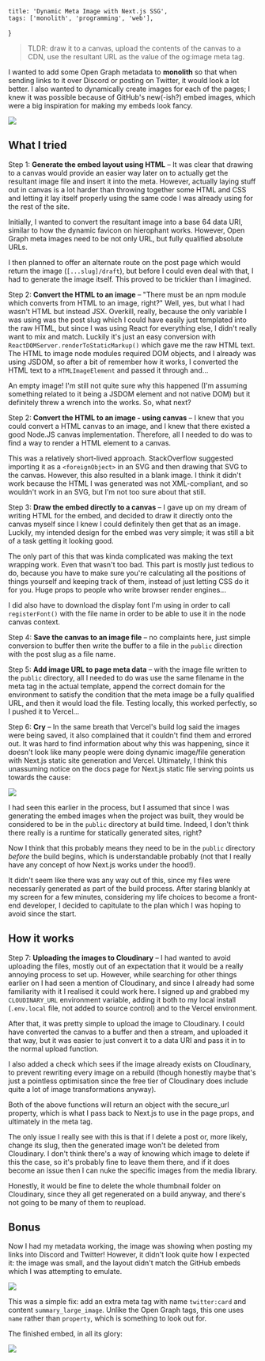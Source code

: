     title: 'Dynamic Meta Image with Next.js SSG',
    tags: ['monolith', 'programming', 'web'],
}

> TLDR: draw it to a canvas, upload the contents of the canvas to a CDN, use the resultant URL as the value of the og:image meta tag.

I wanted to add some Open Graph metadata to **monolith** so that when sending links to it over Discord or posting on Twitter, it would look a lot better. I also wanted to dynamically create images for each of the pages; I knew it was possible because of GitHub's new(-ish?) embed images, which were a big inspiration for making my embeds look fancy.

<Image src="https://monolith.cesque.dev/content/images/2021/06/image-4.png" caption="GitHub's repo embed on twitter" />

## What I tried

Step 1: **Generate the embed layout using HTML** – It was clear that drawing to a canvas would provide an easier way later on to actually get the resultant image file and insert it into the meta. However, actually laying stuff out in canvas is a lot harder than throwing together some HTML and CSS and letting it lay itself properly using the same code I was already using for the rest of the site.

Initially, I wanted to convert the resultant image into a base 64 data URI, similar to how the dynamic favicon on hierophant works. However, Open Graph meta images need to be not only URL, but fully qualified absolute URLs.

I then planned to offer an alternate route on the post page which would return the image (`[...slug]/draft`), but before I could even deal with that, I had to generate the image itself. This proved to be trickier than I imagined.

Step 2: **Convert the HTML to an image** – "There must be an npm module which converts from HTML to an image, right?" Well, yes, but what I had wasn't HTML but instead JSX. Overkill, really, because the only variable I was using was the post slug which I could have easily just templated into the raw HTML, but since I was using React for everything else, I didn't really want to mix and match. Luckily it's just an easy conversion with `ReactDOMServer.renderToStaticMarkup()` which gave me the raw HTML text. The HTML to image node modules required DOM objects, and I already was using JSDOM, so after a bit of remember how it works, I converted the HTML text to a `HTMLImageElement` and passed it through and...

An empty image! I'm still not quite sure why this happened (I'm assuming something related to it being a JSDOM element and not native DOM) but it definitely threw a wrench into the works. So, what next?

Step 2: **Convert the HTML to an image - using canvas** – I knew that you could convert a HTML canvas to an image, and I knew that there existed a good Node.JS canvas implementation. Therefore, all I needed to do was to find a way to render a HTML element to a canvas.

This was a relatively short-lived approach. StackOverflow suggested importing it as a `<foreignObject>` in an SVG and then drawing that SVG to the canvas. However, this also resulted in a blank image. I think it didn't work because the HTML I was generated was not XML-compliant, and so wouldn't work in an SVG, but I'm not too sure about that still.

Step 3: **Draw the embed directly to a canvas** – I gave up on my dream of writing HTML for the embed, and decided to draw it directly onto the canvas myself since I knew I could definitely then get that as an image. Luckily, my intended design for the embed was very simple; it was still a bit of a task getting it looking good.

The only part of this that was kinda complicated was making the text wrapping work. Even that wasn't too bad. This part is mostly just tedious to do, because you have to make sure you're calculating all the positions of things yourself and keeping track of them, instead of just letting CSS do it for you. Huge props to people who write browser render engines...

I did also have to download the display font I'm using in order to call `registerFont()` with the file name in order to be able to use it in the node canvas context.

Step 4: **Save the canvas to an image file** – no complaints here, just simple conversion to buffer then write the buffer to a file in the `public` direction with the post slug as a file name.

Step 5: **Add image URL to page meta data** – with the image file written to the `public` directory, all I needed to do was use the same filename in the meta tag in the actual template, append the correct domain for the environment to satisfy the condition that the meta image be a fully qualified URL, and then it would load the file. Testing locally, this worked perfectly, so I pushed it to Vercel...

Step 6: **Cry** – In the same breath that Vercel's build log said the images were being saved, it also complained that it couldn't find them and errored out. It was hard to find information about why this was happening, since it doesn't look like many people were doing dynamic image/file generation with Next.js static site generation and Vercel. Ultimately, I think this unassuming notice on the docs page for Next.js static file serving points us towards the cause:

<Image src="https://monolith.cesque.dev/content/images/2021/06/image-5.png" />


I had seen this earlier in the process, but I assumed that since I was generating the embed images when the project was built, they would be considered to be in the `public` directory at build time. Indeed, I don't think there really is a runtime for statically generated sites, right?

Now I think that this probably means they need to be in the `public` directory *before* the build begins, which is understandable probably (not that I really have any concept of how Next.js works under the hood!).

It didn't seem like there was any way out of this, since my files were necessarily generated as part of the build process. After staring blankly at my screen for a few minutes, considering my life choices to become a front-end developer, I decided to capitulate to the plan which I was hoping to avoid since the start.

## How it works

Step 7: **Uploading the images to Cloudinary** – I had wanted to avoid uploading the files, mostly out of an expectation that it would be a really annoying process to set up. However, while searching for other things earlier on I had seen a mention of Cloudinary, and since I already had some familiarity with it I realised it could work here. I signed up and grabbed my `CLOUDINARY_URL` environment variable, adding it both to my local install (`.env.local` file, not added to source control) and to the Vercel environment.

After that, it was pretty simple to upload the image to Cloudinary. I could have converted the canvas to a buffer and then a stream, and uploaded it that way, but it was easier to just convert it to a data URI and pass it in to the normal upload function.

I also added a check which sees if the image already exists on Cloudinary, to prevent rewriting every image on a rebuild (though honestly maybe that's just a pointless optimisation since the free tier of Cloudinary does include quite a lot of image transformations anyway).

Both of the above functions will return an object with the secure_url property, which is what I pass back to Next.js to use in the page props, and ultimately in the meta tag.

The only issue I really see with this is that if I delete a post or, more likely, change its slug, then the generated image won't be deleted from Cloudinary. I don't think there's a way of knowing which image to delete if this the case, so it's probably fine to leave them there, and if it does become an issue then I can nuke the specific images from the media library.

Honestly, it would be fine to delete the whole thumbnail folder on Cloudinary, since they all get regenerated on a build anyway, and there's not going to be many of them to reupload.

## Bonus

Now I had my metadata working, the image was showing when posting my links into Discord and Twitter! However, it didn't look quite how I expected it: the image was small, and the layout didn't match the GitHub embeds which I was attempting to emulate.

<Image src="https://monolith.cesque.dev/content/images/2021/06/image-6.png" />


This was a simple fix: add an extra meta tag with name `twitter:card` and content `summary_large_image`. Unlike the Open Graph tags, this one uses `name` rather than `property`, which is something to look out for.

The finished embed, in all its glory:

<Image src="https://monolith.cesque.dev/content/images/2021/06/image-7.png" />
